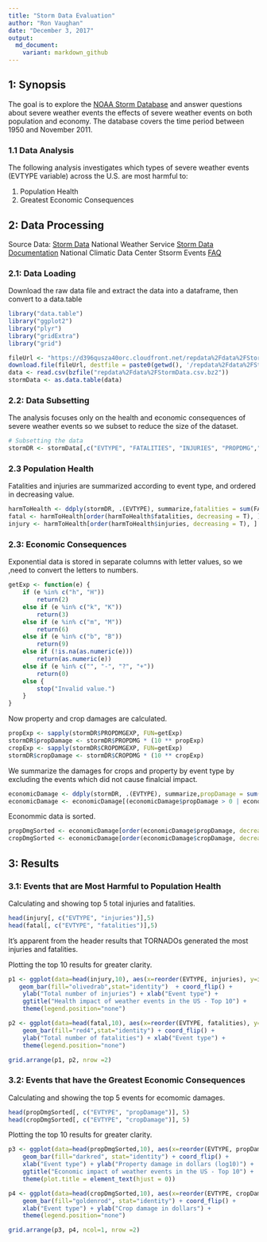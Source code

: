 ---
title: "Storm Data Evaluation"
author: "Ron Vaughan"
date: "December 3, 2017"
output:
  md_document:
    variant: markdown_github
---
## 1: Synopsis
The goal is to explore the [NOAA Storm Database](https://www.ncdc.noaa.gov/stormevents/) and answer questions about severe weather events the effects of severe weather events on both population and economy. The database covers the time period between 1950 and November 2011.

### 1.1 Data Analysis

The following analysis investigates which types of severe weather events (EVTYPE variable) across the U.S. are most harmful to:

1. Population Health 
2. Greatest Economic Consequences


## 2: Data Processing

Source Data: [Storm Data](https://d396qusza40orc.cloudfront.net/repdata%2Fdata%2FStormData.csv.bz2)
National Weather Service [Storm Data Documentation](https://d396qusza40orc.cloudfront.net/repdata%2Fpeer2_doc%2Fpd01016005curr.pdf)
National Climatic Data Center Stsorm Events [FAQ](https://d396qusza40orc.cloudfront.net/repdata%2Fpeer2_doc%2FNCDC%20Storm%20Events-FAQ%20Page.pdf)

### 2.1: Data Loading

Download the raw data file and extract the data into a dataframe, then convert to a data.table
```{r}
library("data.table")
library("ggplot2")
library("plyr")
library("gridExtra")
library("grid")

fileUrl <- "https://d396qusza40orc.cloudfront.net/repdata%2Fdata%2FStormData.csv.bz2"
download.file(fileUrl, destfile = paste0(getwd(), '/repdata%2Fdata%2FStormData.csv.bz2'))
data <- read.csv(bzfile("repdata%2Fdata%2FStormData.csv.bz2"))
stormData <- as.data.table(data)
```

### 2.2: Data Subsetting

The analysis focuses only on the health and economic consequences of severe weather events so we subset to reduce the size of the dataset. 
```{r}
# Subsetting the data
stormDR <- stormData[,c("EVTYPE", "FATALITIES", "INJURIES", "PROPDMG","PROPDMGEXP","CROPDMG","CROPDMGEXP")]
```

### 2.3 Population Health

Fatalities and injuries are summarized according to event type, and ordered in decreasing value.
```{r}
harmToHealth <- ddply(stormDR, .(EVTYPE), summarize,fatalities = sum(FATALITIES),injuries = sum(INJURIES))
fatal <- harmToHealth[order(harmToHealth$fatalities, decreasing = T), ]
injury <- harmToHealth[order(harmToHealth$injuries, decreasing = T), ]
```

### 2.3: Economic Consequences

Exponential data is stored in separate columns with letter values, so we ,need to convert the letters to numbers.

```{r}
getExp <- function(e) {
    if (e %in% c("h", "H"))
        return(2)
    else if (e %in% c("k", "K"))
        return(3)
    else if (e %in% c("m", "M"))
        return(6)
    else if (e %in% c("b", "B"))
        return(9)
    else if (!is.na(as.numeric(e))) 
        return(as.numeric(e))
    else if (e %in% c("", "-", "?", "+"))
        return(0)
    else {
        stop("Invalid value.")
    }
}
```

Now property and crop damages are calculated.
```{r}
propExp <- sapply(stormDR$PROPDMGEXP, FUN=getExp)
stormDR$propDamage <- stormDR$PROPDMG * (10 ** propExp)
cropExp <- sapply(stormDR$CROPDMGEXP, FUN=getExp)
stormDR$cropDamage <- stormDR$CROPDMG * (10 ** cropExp)
```

We summarize the damages for crops and property by event type by excluding the events which did not cause finalcial impact.
```{r}
economicDamage <- ddply(stormDR, .(EVTYPE), summarize,propDamage = sum(propDamage), cropDamage = sum(cropDamage))
economicDamage <- economicDamage[(economicDamage$propDamage > 0 | economicDamage$cropDamage > 0), ]
```

Econommic data is sorted.
```{r}
propDmgSorted <- economicDamage[order(economicDamage$propDamage, decreasing = TRUE), ]
cropDmgSorted <- economicDamage[order(economicDamage$cropDamage, decreasing = TRUE), ]
```

## 3: Results

### 3.1: Events that are Most Harmful to Population Health

Calculating and showing top 5 total injuries and fatalities.
```{r}
head(injury[, c("EVTYPE", "injuries")],5)
head(fatal[, c("EVTYPE", "fatalities")],5)
```
It's apparent from the header results that TORNADOs generated the most injuries and fatalities.

Plotting the top 10 results for greater clarity.
```{r}
p1 <- ggplot(data=head(injury,10), aes(x=reorder(EVTYPE, injuries), y=injuries)) +
   geom_bar(fill="olivedrab",stat="identity")  + coord_flip() + 
    ylab("Total number of injuries") + xlab("Event type") +
    ggtitle("Health impact of weather events in the US - Top 10") +
    theme(legend.position="none")

p2 <- ggplot(data=head(fatal,10), aes(x=reorder(EVTYPE, fatalities), y=fatalities)) +
    geom_bar(fill="red4",stat="identity") + coord_flip() +
    ylab("Total number of fatalities") + xlab("Event type") +
    theme(legend.position="none")

grid.arrange(p1, p2, nrow =2)
```

### 3.2: Events that have the Greatest Economic Consequences

Calculating and showing the top 5 events for ecomomic damages.
```{r}
head(propDmgSorted[, c("EVTYPE", "propDamage")], 5)
head(cropDmgSorted[, c("EVTYPE", "cropDamage")], 5)
```

Plotting the top 10 results for greater clarity.
```{r}
p3 <- ggplot(data=head(propDmgSorted,10), aes(x=reorder(EVTYPE, propDamage), y=log10(propDamage), fill=propDamage )) +
    geom_bar(fill="darkred", stat="identity") + coord_flip() +
    xlab("Event type") + ylab("Property damage in dollars (log10)") +
    ggtitle("Economic impact of weather events in the US - Top 10") +
    theme(plot.title = element_text(hjust = 0))

p4 <- ggplot(data=head(cropDmgSorted,10), aes(x=reorder(EVTYPE, cropDamage), y=cropDamage, fill=cropDamage)) +
    geom_bar(fill="goldenrod", stat="identity") + coord_flip() + 
    xlab("Event type") + ylab("Crop damage in dollars") + 
    theme(legend.position="none")

grid.arrange(p3, p4, ncol=1, nrow =2)
```